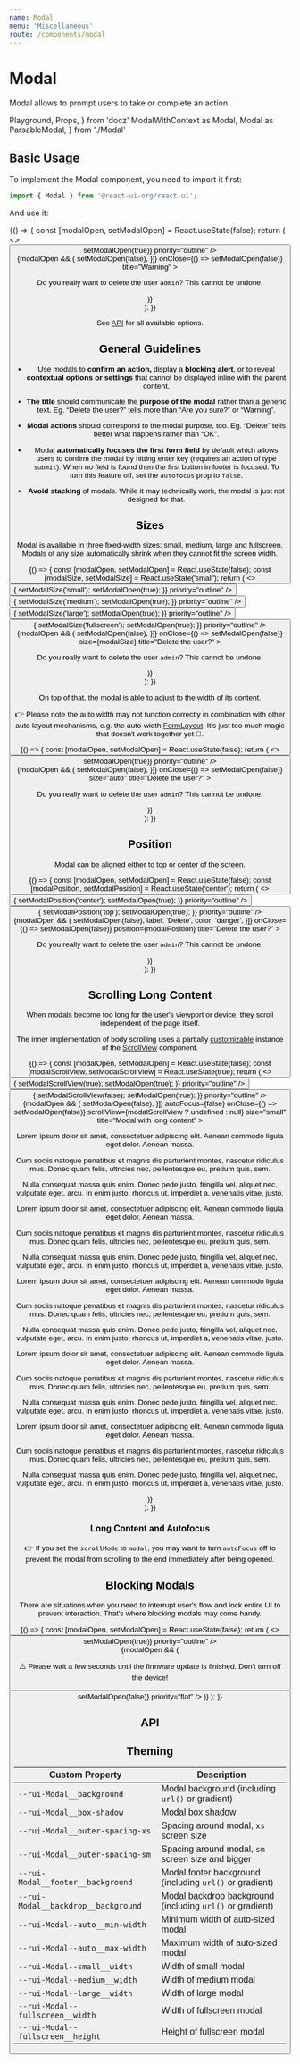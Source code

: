 ```yaml
---
name: Modal
menu: 'Miscellaneous'
route: /components/modal
---
```


# Modal

Modal allows to prompt users to take or complete an action.

  Playground,
  Props,
} from 'docz'
  ModalWithContext as Modal,
  Modal as ParsableModal,
} from './Modal'

## Basic Usage

To implement the Modal component, you need to import it first:

```js
import { Modal } from '@react-ui-org/react-ui';
```

And use it:

<Playground>
  {() => {
    const [modalOpen, setModalOpen] = React.useState(false);
    return (
      <>
        <Button
          label="Launch modal"
          onClick={() => setModalOpen(true)}
          priority="outline"
        />
        <div>
          {modalOpen && (
            <Modal
              actions={[{
                color: 'danger',
                label: 'Delete',
                onClick: () => setModalOpen(false),
              }]}
              onClose={() => setModalOpen(false)}
              title="Warning"
            >
              <p>
                Do you really want to delete the user <code>admin</code>?
                This cannot be undone.
              </p>
            </Modal>
          )}
        </div>
      </>
    );
  }}
</Playground>

See [API](#api) for all available options.

## General Guidelines

- Use modals to **confirm an action,** display a **blocking alert**, or to
  reveal **contextual options or settings** that cannot be displayed inline
  with the parent content.

- **The title** should communicate the **purpose of the modal** rather than a
  generic text. Eg. “Delete the user?” tells more than “Are you sure?” or
  “Warning”.

- **Modal actions** should correspond to the modal purpose, too. Eg. “Delete”
  tells better what happens rather than “OK”.

- Modal **automatically focuses the first form field** by default which allows
  users to confirm the modal by hitting enter key (requires an action of type
  `submit`). When no field is found then the first button in footer is focused.
  To turn this feature off, set the `autofocus` prop to `false`.

- **Avoid stacking** of modals. While it may technically work, the modal is just
  not designed for that.

## Sizes

Modal is available in three fixed-width sizes: small, medium, large and fullscreen.
Modals of any size automatically shrink when they cannot fit the screen width.

<Playground>
  {() => {
    const [modalOpen, setModalOpen] = React.useState(false);
    const [modalSize, setModalSize] = React.useState('small');
    return (
      <>
        <Button
          label="Launch small modal"
          onClick={() => {
            setModalSize('small');
            setModalOpen(true);
          }}
          priority="outline"
        />
        <Button
          label="Launch medium modal"
          onClick={() => {
            setModalSize('medium');
            setModalOpen(true);
          }}
          priority="outline"
        />
        <Button
          label="Launch large modal"
          onClick={() => {
            setModalSize('large');
            setModalOpen(true);
          }}
          priority="outline"
        />
        <Button
          label="Launch fullscreen modal"
          onClick={() => {
            setModalSize('fullscreen');
            setModalOpen(true);
          }}
          priority="outline"
        />
        <div>
          {modalOpen && (
            <Modal
              actions={[{
                color: 'danger',
                label: 'Delete',
                onClick: () => setModalOpen(false),
              }]}
              onClose={() => setModalOpen(false)}
              size={modalSize}
              title="Delete the user?"
            >
              <p>
                Do you really want to delete the user <code>admin</code>?
                This cannot be undone.
              </p>
            </Modal>
          )}
        </div>
      </>
    );
  }}
</Playground>

On top of that, the modal is able to adjust to the width of its content.

👉 Please note the auto width may not function correctly in combination with
other auto layout mechanisms, e.g. the auto-width
[FormLayout](/components/form-layout#label-width). It's just too much
magic that doesn't work together yet 🎩.

<Playground>
  {() => {
    const [modalOpen, setModalOpen] = React.useState(false);
    return (
      <>
        <Button
          label="Launch auto-width modal"
          onClick={() => setModalOpen(true)}
          priority="outline"
        />
        <div>
          {modalOpen && (
            <Modal
              actions={[{
                color: 'danger',
                label: 'Delete',
                onClick: () => setModalOpen(false),
              }]}
              onClose={() => setModalOpen(false)}
              size="auto"
              title="Delete the user?"
            >
              <p>
                Do you really want to delete the user <code>admin</code>?
                This cannot be undone.
              </p>
            </Modal>
          )}
        </div>
      </>
    );
  }}
</Playground>

## Position

Modal can be aligned either to top or center of the screen.

<Playground>
  {() => {
    const [modalOpen, setModalOpen] = React.useState(false);
    const [modalPosition, setModalPosition] = React.useState('center');
    return (
      <>
        <Button
          label="Launch modal at center"
          onClick={() => {
            setModalPosition('center');
            setModalOpen(true);
          }}
          priority="outline"
        />
        <Button
          label="Launch modal at top"
          onClick={() => {
            setModalPosition('top');
            setModalOpen(true);
          }}
          priority="outline"
        />
        <div>
          {modalOpen && (
            <Modal
              actions={[{
                onClick: () => setModalOpen(false),
                label: 'Delete',
                color: 'danger',
              }]}
              onClose={() => setModalOpen(false)}
              position={modalPosition}
              title="Delete the user?"
            >
              <p>
                Do you really want to delete the user <code>admin</code>?
                This cannot be undone.
              </p>
            </Modal>
          )}
        </div>
      </>
    );
  }}
</Playground>

## Scrolling Long Content

When modals become too long for the user's viewport or device, they scroll
independent of the page itself.

The inner implementation of body scrolling uses a partially
[customizable](#api) instance of the [ScrollView](/components/scroll-view)
component.

<Playground>
  {() => {
    const [modalOpen, setModalOpen] = React.useState(false);
    const [modalScrollView, setModalScrollView] = React.useState(true);
    return (
      <>
        <Button
          label="Launch modal with scrolling body"
          onClick={() => {
            setModalScrollView(true);
            setModalOpen(true);
          }}
          priority="outline"
        />
        <Button
          label="Launch scrolling modal"
          onClick={() => {
            setModalScrollView(false);
            setModalOpen(true);
          }}
          priority="outline"
        />
        <div>
          {modalOpen && (
            <Modal
              actions={[{
                label: 'OK',
                onClick: () => setModalOpen(false),
              }]}
              autoFocus={false}
              onClose={() => setModalOpen(false)}
              scrollView={modalScrollView ? undefined : null}
              size="small"
              title="Modal with long content"
            >
              <p>
                Lorem ipsum dolor sit amet, consectetuer adipiscing elit. Aenean
                commodo ligula eget dolor. Aenean massa.
              </p>
              <p>
                Cum sociis natoque penatibus et magnis dis parturient montes,
                nascetur ridiculus mus. Donec quam felis, ultricies nec,
                pellentesque eu, pretium quis, sem.
              </p>
              <p>
                Nulla consequat massa quis enim. Donec pede justo, fringilla
                vel, aliquet nec, vulputate eget, arcu. In enim justo, rhoncus
                ut, imperdiet a, venenatis vitae, justo.
              </p>
              <p>
                Lorem ipsum dolor sit amet, consectetuer adipiscing elit. Aenean
                commodo ligula eget dolor. Aenean massa.
              </p>
              <p>
                Cum sociis natoque penatibus et magnis dis parturient montes,
                nascetur ridiculus mus. Donec quam felis, ultricies nec,
                pellentesque eu, pretium quis, sem.
              </p>
              <p>
                Nulla consequat massa quis enim. Donec pede justo, fringilla
                vel, aliquet nec, vulputate eget, arcu. In enim justo, rhoncus
                ut, imperdiet a, venenatis vitae, justo.
              </p>
              <p>
                Lorem ipsum dolor sit amet, consectetuer adipiscing elit. Aenean
                commodo ligula eget dolor. Aenean massa.
              </p>
              <p>
                Cum sociis natoque penatibus et magnis dis parturient montes,
                nascetur ridiculus mus. Donec quam felis, ultricies nec,
                pellentesque eu, pretium quis, sem.
              </p>
              <p>
                Nulla consequat massa quis enim. Donec pede justo, fringilla
                vel, aliquet nec, vulputate eget, arcu. In enim justo, rhoncus
                ut, imperdiet a, venenatis vitae, justo.
              </p>
              <p>
                Lorem ipsum dolor sit amet, consectetuer adipiscing elit. Aenean
                commodo ligula eget dolor. Aenean massa.
              </p>
              <p>
                Cum sociis natoque penatibus et magnis dis parturient montes,
                nascetur ridiculus mus. Donec quam felis, ultricies nec,
                pellentesque eu, pretium quis, sem.
              </p>
              <p>
                Nulla consequat massa quis enim. Donec pede justo, fringilla
                vel, aliquet nec, vulputate eget, arcu. In enim justo, rhoncus
                ut, imperdiet a, venenatis vitae, justo.
              </p>
              <p>
                Lorem ipsum dolor sit amet, consectetuer adipiscing elit. Aenean
                commodo ligula eget dolor. Aenean massa.
              </p>
              <p>
                Cum sociis natoque penatibus et magnis dis parturient montes,
                nascetur ridiculus mus. Donec quam felis, ultricies nec,
                pellentesque eu, pretium quis, sem.
              </p>
              <p>
                Nulla consequat massa quis enim. Donec pede justo, fringilla
                vel, aliquet nec, vulputate eget, arcu. In enim justo, rhoncus
                ut, imperdiet a, venenatis vitae, justo.
              </p>
            </Modal>
          )}
        </div>
      </>
    );
  }}
</Playground>

### Long Content and Autofocus

👉 If you set the `scrollMode` to `modal`, you may want to turn `autoFocus` off
to prevent the modal from scrolling to the end immediately after being opened.

## Blocking Modals

There are situations when you need to interrupt user's flow and lock entire UI
to prevent interaction. That's where blocking modals may come handy.

<Playground>
  {() => {
    const [modalOpen, setModalOpen] = React.useState(false);
    return (
      <>
        <Button
          label="Launch blocking modal"
          onClick={() => setModalOpen(true)}
          priority="outline"
        />
        <div>
          {modalOpen && (
            <Modal title="Update is in progress" size="auto">
              <p>
                <span role="img" aria-label="Warning">⚠️</span>
                Please wait a few seconds until the firmware update is finished.
                Don&apos;t turn off the device!
              </p>
              <Button
                label="Close the demo"
                onClick={() => setModalOpen(false)}
                priority="flat"
              />
            </Modal>
          )}
        </div>
      </>
    );
  }}
</Playground>

## API

<Props table of={ParsableModal} />

## Theming

| Custom Property                                      | Description                                                  |
|------------------------------------------------------|--------------------------------------------------------------|
| `--rui-Modal__background`                            | Modal background (including `url()` or gradient)             |
| `--rui-Modal__box-shadow`                            | Modal box shadow                                             |
| `--rui-Modal__outer-spacing-xs`                      | Spacing around modal, `xs` screen size                       |
| `--rui-Modal__outer-spacing-sm`                      | Spacing around modal, `sm` screen size and bigger            |
| `--rui-Modal__footer__background`                    | Modal footer background (including `url()` or gradient)      |
| `--rui-Modal__backdrop__background`                  | Modal backdrop background (including `url()` or gradient)    |
| `--rui-Modal--auto__min-width`                       | Minimum width of auto-sized modal                            |
| `--rui-Modal--auto__max-width`                       | Maximum width of auto-sized modal                            |
| `--rui-Modal--small__width`                          | Width of small modal                                         |
| `--rui-Modal--medium__width`                         | Width of medium modal                                        |
| `--rui-Modal--large__width`                          | Width of large modal                                         |
| `--rui-Modal--fullscreen__width`                     | Width of fullscreen modal                                    |
| `--rui-Modal--fullscreen__height`                    | Height of fullscreen modal                                   |
